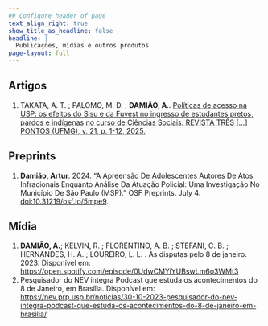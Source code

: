 ```yaml
---
## Configure header of page
text_align_right: true
show_title_as_headline: false
headline: |
  Publicações, mídias e outros produtos
page-layout: full
---
```


## Artigos

1.  TAKATA, A. T. ; PALOMO, M. D. ; **DAMIÃO, A**.. [Políticas de acesso na USP: os efeitos do Sisu e da Fuvest no ingresso de estudantes pretos, pardos e indígenas no curso de Ciências Sociais. REVISTA TRÊS \[...\] PONTOS (UFMG), v. 21, p. 1-12, 2025.](https://periodicos.ufmg.br/index.php/revistatrespontos/article/view/59063)

## Preprints

1.  **Damião, Artur**. 2024. "A Apreensão De Adolescentes Autores De Atos Infracionais Enquanto Análise Da Atuação Policial: Uma Investigação No Município De São Paulo (MSP)." OSF Preprints. July 4. <doi:10.31219/osf.io/5mpe9>.

## Mídia

1.  **DAMIÃO, A.**; KELVIN, R. ; FLORENTINO, A. B. ; STEFANI, C. B. ; HERNANDES, H. A. ; LOUREIRO, L. L. . As disputas pelo 8 de janeiro. 2023. Disponível em: <https://open.spotify.com/episode/0UdwCMYiYUBswLm6o3WMt3>
2.  Pesquisador do NEV integra Podcast que estuda os acontecimentos do 8 de Janeiro, em Brasília. Disponível em: <https://nev.prp.usp.br/noticias/30-10-2023-pesquisador-do-nev-integra-podcast-que-estuda-os-acontecimentos-do-8-de-janeiro-em-brasilia/>

